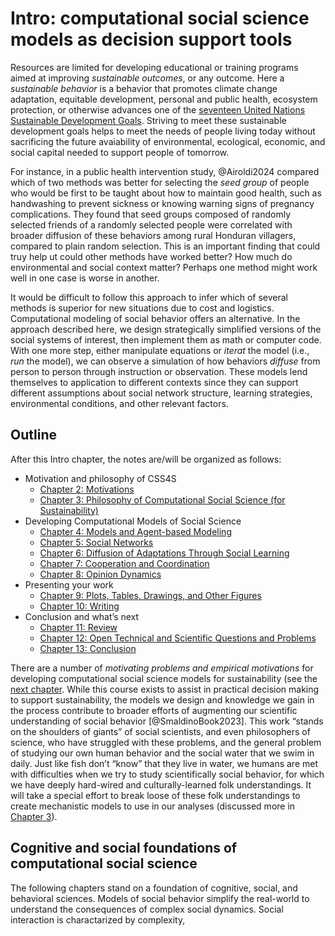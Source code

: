 # Intro: computational social science models as decision support tools

Resources are limited for developing educational or training programs aimed at 
improving *sustainable outcomes*, or any outcome. Here a *sustainable behavior*
is a behavior that promotes climate change adaptation, equitable development,
personal and public health, ecosystem protection, or otherwise advances one of
the [seventeen United Nations Sustainable Development Goals](https://sdgs.un.org/goals). 
Striving to meet these sustainable development goals helps to
meet the needs of people living today without sacrificing the future
avaiability of environmental, ecological, economic, and social capital needed to
support people of tomorrow.

For instance, in a public
health intervention study, @Airoldi2024 compared which of two methods was better
for selecting the *seed group* of people who would be first to be taught about
how to maintain good health, such as handwashing to prevent sickness 
or knowing warning signs of pregnancy complications. They found that seed groups
composed of randomly selected friends of a randomly selected people were
correlated with broader diffusion of these behaviors among rural Honduran
villagers, compared to plain random selection. This is an important finding
that could truy help ut could other methods have
worked better? How much do environmental and social context matter?
Perhaps one method might work well in one case is worse in another.

It would be difficult to follow this approach to infer which
of several methods is superior for new situations due to cost and logistics.
Computational modeling of social behavior offers an alternative. In the 
approach described here, we design
strategically simplified versions of the social systems of interest, then 
implement them as math or computer code. 
With one more step, either manipulate equations or *iterat* the model (i.e.,
*run* the model), we can observe a simulation of how behaviors *diffuse*
from person to person through instruction or observation. These models lend
themselves to application to different contexts since they can
support different assumptions about social network structure, learning strategies, 
environmental conditions, and other relevant factors. 

## Outline

After this Intro chapter, the notes are/will be organized as follows:

- Motivation and philosophy of CSS4S
  - [Chapter 2: Motivations](motivation.qmd)
  - [Chapter 3: Philosophy of Computational Social Science (for
    Sustainability)](philosophy-of-css4s.qmd)
- Developing Computational Models of Social Science
  - [Chapter 4: Models and Agent-based Modeling](models.qmd)
  - [Chapter 5: Social Networks](social-networks.qmd)
  - [Chapter 6: Diffusion of Adaptations Through Social
    Learning](learning-diffusion.qmd)
  - [Chapter 7: Cooperation and Coordination](coop-coord.qmd)
  - [Chapter 8: Opinion Dynamics](opinion-dynamics.qmd)
- Presenting your work
  - [Chapter 9: Plots, Tables, Drawings, and Other Figures](figures.qmd)
  - [Chapter 10: Writing](writing.qmd)
- Conclusion and what's next
  - [Chapter 11: Review](review.qmd)
  - [Chapter 12: Open Technical and Scientific Questions and
    Problems](open-problems.qmd)
  - [Chapter 13: Conclusion](conclusion.qmd)

There are a number of *motivating problems and empirical motivations* for
developing computational social science models for sustainability (see the [next
chapter](motivation.qmd). While this
course exists to assist in practical decision making to support sustainability,
the models we design and knowledge we gain in the process contribute to broader
efforts of augmenting our scientific understanding of social behavior
[@SmaldinoBook2023]. This work "stands on the shoulders of giants" of
social scientists, and even philosophers of science, who have struggled with
these problems, and the general problem of studying our own human behavior and
the social water that we swim in daily. Just like fish don't "know" that they
live in water, we humans are met with difficulties when we try to study
scientifically social behavior, for which we have deeply hard-wired and
culturally-learned folk understandings. It will take a special effort to break
loose of these folk understandings to create mechanistic models to use in our
analyses (discussed more in [Chapter 3](philosophy-of-css4s.qmd)).

## Cognitive and social foundations of computational social science

The following chapters stand on a foundation of cognitive, social, and behavioral
sciences. Models of social behavior simplify the real-world to understand the
consequences of complex social dynamics. Social interaction is charactarized by complexity, 



